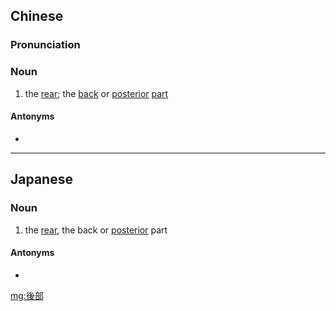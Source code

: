 {{also|后部}}
==Chinese==
{{zh-forms|s=后部}}

===Pronunciation===
{{zh-pron
|m=hòubù
|c=hau6 bou6
|cat=n
}}

===Noun===
{{zh-noun}}

# the [[rear]]; the [[back]] or [[posterior]] [[part]]

====Antonyms====
* {{zh-l|前部}}

----

==Japanese==
{{ja-kanjitab|こう|ぶ|yomi=o}}

===Noun===
{{ja-noun|こうぶ}}

# the [[rear]], the back or [[posterior]] part

====Antonyms====
* {{ja-l|前部|ぜんぶ|zenbu}}

[[mg:後部]]